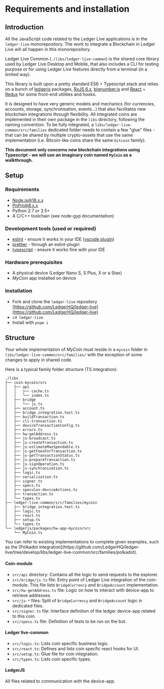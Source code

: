 
# Requirements and installation

## Introduction

All the JavaScript code related to the Ledger Live applications is in the `ledger-live` monorepository. The work to integrate a Blockchain in Ledger Live will all happen in this monorepository.

Ledger Live Common (`./libs/ledger-live-common`) is the shared core library used by Ledger Live Desktop and Mobile, that also includes a CLI for testing purpose or for using Ledger Live features directly from a terminal (in a limited way).

This library is built upon a pretty standard ES6 + Typescript stack and relies on a bunch of [ledgerjs](https://github.com/LedgerHQ/ledger-live/tree/develop/libs/ledgerjs) packages, [RxJS 6.x](https://github.com/ReactiveX/rxjs/tree/6.x), [bignumber.js](https://github.com/MikeMcl/bignumber.js) and [React](https://github.com/facebook/react/) + [Redux](https://github.com/reduxjs/redux) for some front-end utilities and hooks.

It is designed to have very generic models and mechanics (for currencies, accounts, storage, synchronisation, events...) that also facilitates new blockchain integrations through flexibility.
All integrated coins are implemented in their own package in the `libs` directory, following the naming convention. To be fully integrated, a `libs/ledger-live-common/src/families` dedicated folder needs to contain a few "glue" files - that can be shared by multiple crypto-assets that use the same implementation (i.e. Bitcoin-like coins share the same `bitcoin` family).

**This document only concerns new blockchain integrations using Typescript - we will use an imaginary coin named `MyCoin` as a walkthrough.**

## Setup

### Requirements

- [Node.js@18.x.x](https://nodejs.org/)
- [PnPm@8.x.x](https://pnpm.io/)
- Python 2.7 or 3.5+
- A C/C++ toolchain (see node-gyp documentation)

### Development tools (used or required)

- [eslint](https://github.com/eslint/eslint) - ensure it works in your IDE ([vscode plugin](https://marketplace.visualstudio.com/items?itemName=dbaeumer.vscode-eslint))
- [prettier](https://github.com/prettier/prettier) - through an eslint-plugin
- [typescript](https://www.typescriptlang.org/) - ensure it works fine with your IDE

### Hardware prerequisites

- A physical device (Ledger Nano S, S Plus, X or a Stax)
- <i>MyCoin</i> app installed on device

### Installation

- Fork and clone the `ledger-live` repository [https://github.com/LedgerHQ/ledger-live](https://github.com/LedgerHQ/ledger-live)
- `cd ledger-live`
- Install with `pnpm i`

## Structure

Your whole implementation of <i>MyCoin</i> must reside in a `mycoin` folder in `libs/ledger-live-common/src/families/` with the exception of some changes to apply in shared code.

Here is a typical family folder structure (TS integration):

```plaintext copy
./libs
├── coin-mycoin/src
│   ├── api
│   │   ├── cache.ts
│   │   └── index.ts
│   ├── bridge
│   │   └── js.ts
│   ├── account.ts
│   ├── bridge.integration.test.ts
│   ├── buildTransaction.ts
│   ├── cli-transaction.ts
│   ├── deviceTransactionConfig.ts
│   ├── errors.ts
│   ├── hw-getAddress.ts
│   ├── js-broadcast.ts
│   ├── js-createTransaction.ts
│   ├── js-estimateMaxSpendable.ts
│   ├── js-getFeesForTransaction.ts
│   ├── js-getTransactionStatus.ts
│   ├── js-prepareTransaction.ts
│   ├── js-signOperation.ts
│   ├── js-synchronization.ts
│   ├── logic.ts
│   ├── serialization.ts
│   ├── signer.ts
│   ├── specs.ts
│   ├── speculos-deviceActions.ts
│   ├── transaction.ts
│   └── types.ts
├── ledger-live-common/src/families/mycoin
│   ├── bridge.integration.test.ts
│   ├── logic.ts
│   ├── react.ts
│   ├── setup.ts
│   └── types.ts
└── ledgerjs/packages/hw-app-mycoin/src
    └── MyCoin.ts
```

<Callout type="info" emoji="👉">
    You can refer to existing implementations to complete given examples, such as the [Polkadot integration](https://github.com/LedgerHQ/ledger-live/tree/develop/libs/ledger-live-common/src/families/polkadot).
</Callout>

#### Coin-module
 * `src/api` directory: Contains all the logic to send requests to the explorer.
 * `src/bridge/js.ts` file: Entry point of Ledger Live integration of the coin-module. This file lists `BridgeCurrency` and `BridgeAccount` implementation.
 * `src/hw-getAddress.ts` file: Logic on how to interact with device-app to retrieve addresses.
 * `src/js-*` files: Split of `BridgeCurrency` and `BridgeAccount` logic in dedicated files.
 * `src/signer.ts` file: Interface definition of the ledger device-app related to this coin.
 * `src/specs.ts` file: Definition of tests to be run on the bot.

#### Ledger live-common
 * `src/logic.ts`: Lists coin specific business logic.
 * `src/react.ts`: Defines and lists coin specfic react hooks for UI.
 * `src/setup.ts`: Glue file for coin integration.
 * `src/types.ts`: Lists coin specific types.

#### LedgerJS
All files related to communication with the device-app.
